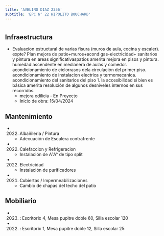 ```yaml
---
title: 'AVELINO DIAZ 2356'
subtitle: 'EPC N° 22 HIPOLITO BOUCHARD'
---
```


#
## Infraestructura

* Evaluacion estructural de varias fisura (muros de aula, cocina y escaler). expte?
Plan mejora de patio+muros+acond gas-electricidad+ sanitarios y pintura en areas significativaspatios amerita mejora en pisos y pintura. humedad ascendente en medianera de aulas y comedor. acondicionamiento de cielorrasos dela circulación del primer piso. acondicionamiento de instalacion electrica y termomecanica. acondicionamiento del sanitarios del piso 1. la accesibilidad si bien es básica amerita resolución de algunos desniveles internos en sus recorridos. 
    + mejora edilicia - En Proyecto 
    + Inicio de obra: 15/04/2024 






## Mantenimiento

*  (2022) Albañileria / Pintura 
    + Adecuación de Escalera contrafrente

*  (2022) Calefaccion y Refrigeracion 
    + Instalación de A°A° de tipo split

*  (2022) Electricidad 
    + Instalación de purificadores

*  (2021) Cubiertas / Impermeabilizaciones 
    + Cambio de chapas del techo del patio





## Mobiliario

*  (2023) : Escritorio 4, Mesa pupitre doble 60, Silla escolar 120 

*  (2022) : Escritorio 1, Mesa pupitre doble 12, Silla escolar 25 



